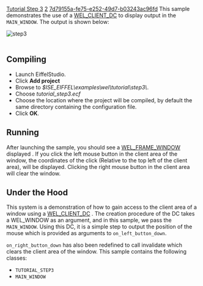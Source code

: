[[Property:title|Tutorial Step 3]]
[[Property:weight|2]]
[[Property:uuid|7d79155a-fe75-e252-49d7-b03243ac96fd]]
This sample demonstrates the use of a [[ref:libraries/wel/reference/wel_client_dc_chart|WEL_CLIENT_DC]]  to display output in the <code>MAIN_WINDOW</code>. The output is shown below: 

[[Image:step3|step3]]  <br/>
<br/>

==Compiling==

* Launch EiffelStudio. 
* Click '''Add project'''
* Browse to ''$ISE_EIFFEL\examples\wel\tutorial\step3\''. 
* Choose ''tutorial_step3.ecf''
* Choose the location where the project will be compiled, by default the same directory containing the configuration file. 
* Click '''OK'''. 


==Running==
After launching the sample, you should see a [[ref:libraries/wel/reference/wel_frame_window_chart|WEL_FRAME_WINDOW]]  displayed . If you click the left mouse button in the client area of the window, the coordinates of the click (Relative to the top left of the client area), will be displayed. Clicking the right mouse button in the client area will clear the window. 
==Under the Hood==

This system is a demonstration of how to gain access to the client area of a window using a [[ref:libraries/wel/reference/wel_client_dc_chart|WEL_CLIENT_DC]] . The creation procedure of the DC takes a WEL_WINDOW as an argument, and in this sample, we pass the <code>MAIN_WINDOW</code>. Using this DC, it is a simple step to output the position of the mouse which is provided as arguments to <code>on_left_button_down</code>.

<code>on_right_button_down</code> has also been redefined to call invalidate which clears the client area of the window. 
This sample contains the following classes: 
* <code>TUTORIAL_STEP3</code>
* <code>MAIN_WINDOW</code>


{{seealso|<br/>
[[Common message hooks|Common message hooks]]  <br/>
}}





